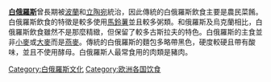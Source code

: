 {{expand|time=2015-12-16T09:21:58+00:00}}
{{unreferenced|time=2015-12-16T09:21:58+00:00}}
'''[[白俄羅斯|白俄羅斯]]'''曾長期被[[波蘭|波蘭]]和[[立陶宛|立陶宛]]統治，因此傳統的白俄羅斯飲食主要是農民菜餚。白俄羅斯飲食的特徵是較多使用[[馬鈴薯|馬鈴薯]]並且較多粥類。和俄羅斯及烏克蘭相比，白俄羅斯飲食雖然不是那麼精緻，但保留了較多古斯拉夫的特色。白俄羅斯的主食並非[[小麥|小麥]]或[[大麥|大麥]]而是[[燕麥|燕麥]]。傳統的白俄羅斯的麵包多略帶黑色，硬度較硬且帶有酸味，並且不使用酵母。白俄羅斯人最常食用的肉類是豬肉。
{{Commons category|Cuisine of Belarus}}
{{白俄罗斯主题}}
{{歐洲題目|飲食文化}}
[[Category:白俄羅斯文化|Category:白俄羅斯文化]]
[[Category:欧洲各国饮食|Category:欧洲各国饮食]]